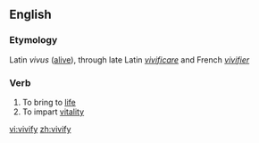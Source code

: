 ==English==
===Etymology===
Latin ''vivus'' ([[alive]]), through late Latin ''[[vivificare]]'' and French ''[[vivifier]]''

===Verb===
#To bring to [[life]]
#To impart [[vitality]]

[[vi:vivify]]
[[zh:vivify]]